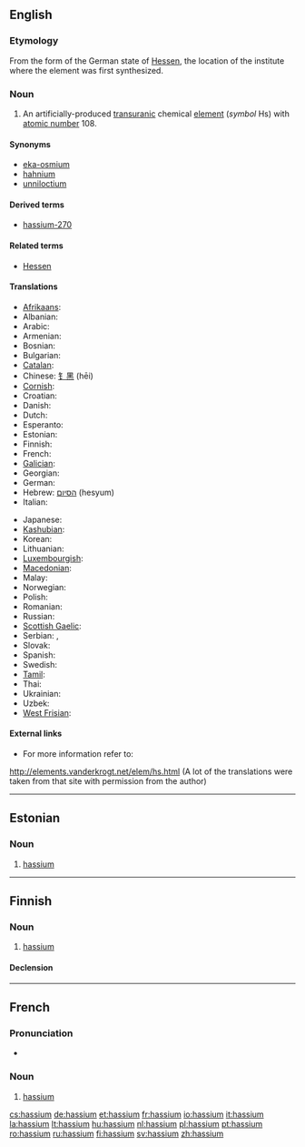 {{also|Hassium}}
==English==

{{elements|Hs|bohrium|Bh|meitnerium|Mt}}

===Etymology===
From the {{etyl|la}} form of the German state of [[w:Hessen|Hessen]], the location of the institute where the element was first synthesized.

===Noun===
{{en-noun|-}}
{{wikipedia}}

# {{chemical element}} An artificially-produced [[transuranic]] chemical [[element]] (''symbol'' Hs) with [[atomic number]] 108.

====Synonyms====
* [[eka-osmium]] {{i|used before the element was discovered}}
* [[hahnium]] {{i|a name proposed by the [[w:IUPAC|IUPAC]], but rejected; see also '''[[dubnium]]'''}}
* [[unniloctium]] {{i|used before the element was officially named}}

====Derived terms====
* [[hassium-270]]

====Related terms====
* [[w:Hessen|Hessen]]

====Translations====
{{trans-top|chemical element with atomic number 108}}
* [[Afrikaans]]: {{t-|af|hassium|xs=Afrikaans}}
* Albanian: {{t|sq|hasium|xs=Albanian}}
* Arabic: {{t|ar|هسيوم|m|tr=hásyum}}
* Armenian: {{t-|hy|հասիում|tr=hasium}}
* Bosnian: {{t-|bs|hassij}}
* Bulgarian: {{t|bg|хасий|m|tr=khásij}}
* [[Catalan]]: {{t-|ca|hassi}}
* Chinese: [[钅黑]] (hēi)
* [[Cornish]]: {{t|kw|hassyum|xs=Cornish}}
* Croatian: {{t-|hr|hassij}}
* Danish: {{t-|da|hassium}}
* Dutch: {{t+|nl|hassium|n}}
* Esperanto: {{t|eo|hasio|xs=Esperanto}}
* Estonian: {{t+|et|hassium}}
* Finnish: {{t+|fi|hassium}}
* French: {{t+|fr|hassium|m}}
* [[Galician]]: {{t+|gl|hassio|xs=Galician}}
* Georgian: {{t|ka|ჰასიუმი|tr=hasiumi|sc=Geor|xs=Georgian}}
* German: {{t+|de|Hassium|n}}
* Hebrew: [[הסיום]] (hesyum)
* Italian: {{t+|it|hassio|m}}
{{trans-mid}}
* Japanese: {{t+|ja|ハッシウム|tr=hasshiumu}}
* [[Kashubian]]: {{t-|csb|has|xs=Kashubian}}
* Korean: {{t|ko|하슘|tr=hasyum|sc=Hang}}
* Lithuanian: {{t+|lt|hasis|xs=Lithuanian}}
* [[Luxembourgish]]: {{t-|lb|Hassium|xs=Luxembourgish}}
* [[Macedonian]]: {{t|mk|хасиум|m|tr=hásium}}
* Malay: {{t-|ms|hassium|xs=Malay}}
* Norwegian: {{t-|no|hassium}}
* Polish: {{t+|pl|has|m}}
* Romanian: {{t+|ro|hassiu|n}}
* Russian: {{t+|ru|хассий|m|tr=khássij}}
* [[Scottish Gaelic]]: {{t|gd|haisiam|xs=Scottish Gaelic}}
* Serbian: {{t|sr|хасиjум|m|sc=Cyrl}}, {{t|sr|hasijum|m}}
* Slovak: {{t-|sk|hassium}}
* Spanish: {{t+|es|hassio|m}}
* Swedish: {{t+|sv|hassium}}
* [[Tamil]]: {{t|ta|ஹஸ்ஸியம்|tr=hassiyam|xs=Tamil}}
* Thai: {{t|th|แฮลเชียม|tr=haessiam}}
* Ukrainian: {{t|uk|хасiй|m|tr=khásij|xs=Ukrainian}}
* Uzbek: {{t|uz|ганий|tr=ganii|sc=Cyrl|xs=Uzbek}}
* [[West Frisian]]: {{t-|fy|hassium|xs=West Frisian}}
{{trans-bottom}}

====External links====
* For more information refer to:
http://elements.vanderkrogt.net/elem/hs.html
(A lot of the translations were taken from that site with permission from the author)

----

==Estonian==

===Noun===
{{infl|et|noun}}

# {{chemical element|lang=et}} [[#English|hassium]]

----

==Finnish==
{{wikipedia|lang=fi}}

===Noun===
{{infl|fi|noun}}

# {{chemical element|lang=fi}} [[#English|hassium]]

====Declension====
{{fi-decl-risti|hassium}}

----

==French==

===Pronunciation===
* {{IPA|lang=fr|/ʔa.sjɔm/}}

===Noun===
{{fr-noun|m}}

# {{element|lang=fr}} [[hassium#English|hassium]]

[[cs:hassium]]
[[de:hassium]]
[[et:hassium]]
[[fr:hassium]]
[[io:hassium]]
[[it:hassium]]
[[la:hassium]]
[[lt:hassium]]
[[hu:hassium]]
[[nl:hassium]]
[[pl:hassium]]
[[pt:hassium]]
[[ro:hassium]]
[[ru:hassium]]
[[fi:hassium]]
[[sv:hassium]]
[[zh:hassium]]